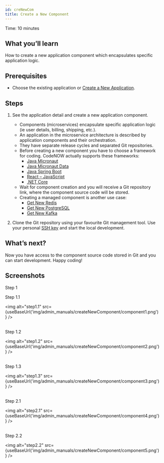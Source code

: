 ```yaml
---
id: creNewCom
title: Create a New Component
---
```



Time: 10 minutes

## What you’ll learn

How to create a new application component which encapsulates specific application logic.

## Prerequisites

- Choose the existing application or [Create a New Application](https://www.codenow.com/docs/administration-manuals/create-new-application/).

## Steps

1. See the application detail and create a new application component.
    - Components (microservices) encapsulate specific application logic (ie user details, billing, shipping, etc.).
    - An application in the microservice architecture is described by application components and their orchestration.
    - They have separate release cycles and separated Git repositories.
    - Before creating a new component you have to choose a framework for coding. CodeNOW actually supports these frameworks:
      - [Java Micronaut](https://micronaut.io/)
      - [Java Micronaut Data](https://github.com/micronaut-projects/micronaut-data#micronaut-data)
      - [Java Spring Boot](https://spring.io/projects/spring-boot) 
      - [React – JavaScript](https://reactjs.org/)
      - [.NET Core](https://docs.microsoft.com/en-us/dotnet/core/introduction) 
    - Wait for component creation and you will receive a Git repository link, where the component source code will be stored. 
    - Creating a managed component is another use case:
      - [Get New Redis](https://www.codenow.com/docs/managed-components-administration/get-new-redis/) 
      - [Get New PostgreSQL](https://www.codenow.com/docs/managed-components-administration/get-new-postgresql/)
      - [Get New Kafka](https://www.codenow.com/docs/managed-components-administration/get-new-apache-kafka/)   


2. Clone the Git repository using your favourite Git management tool. Use your personal [SSH key](https://www.codenow.com/docs/users-administration/ssh-settings/) and start the local development.

## What’s next?

Now you have access to the component source code stored in Git and you can start development. Happy coding!

## Screenshots

Step 1

Step 1.1

<img alt="step1.1" src={useBaseUrl('img/admin_manuals/createNewComponent/component1.png')} />
<br/><br/>

Step 1.2

<img alt="step1.2" src={useBaseUrl('img/admin_manuals/createNewComponent/component2.png')} />
<br/><br/>

Step 1.3

<img alt="step1.3" src={useBaseUrl('img/admin_manuals/createNewComponent/component3.png')} />
<br/><br/>

Step 2.1

<img alt="step2.1" src={useBaseUrl('img/admin_manuals/createNewComponent/component4.png')} />
<br/><br/>

Step 2.2

<img alt="step2.2" src={useBaseUrl('img/admin_manuals/createNewComponent/component5.png')} />
<br/><br/>